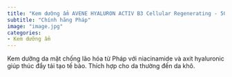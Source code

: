 ```yaml
---
title: "Kem dưỡng ẩm AVENE HYALURON ACTIV B3 Cellular Regenerating - 50ml"
subtitle: "Chính hãng Pháp"
image: "image.jpg"
categories:
- Kem dưỡng ẩm
---
```


Kem dưỡng da mặt chống lão hóa từ Pháp với niacinamide và axit hyaluronic giúp thúc đẩy tái tạo tế bào. Thích hợp cho da thường đến da khô.

